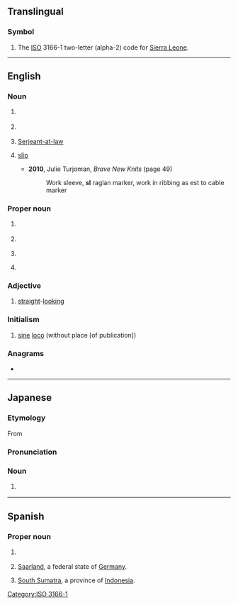 {{also|.sl|sl.|S&L|Sl.|s.l.|S & L|śl.}}
==Translingual==

===Symbol===
{{head|mul|symbol}}

# The [[ISO]] 3166-1 two-letter (alpha-2) code for [[Sierra Leone]].

[[Category:ISO 3166-1]]

----

==English==

===Noun===
{{en-noun|~}}

# {{lb|en|linguistics}} {{initialism of|lang=en|source language}}
# {{lb|en|on Muslim forums}} {{initialism of|lang=en|sharia law}}
# {{lb|en|law}} {{lb|en|historical|used postnominally}} [[w:Serjeant-at-law|Serjeant-at-law]]
# {{lb|en|knitting}} [[slip]]
#* '''2010''', Julie Turjoman, ''Brave New Knits'' (page 49)
#*: Work sleeve, '''sl''' raglan marker, work in ribbing as est to cable marker

===Proper noun===
{{en-proper noun}}

# {{lb|en|politics}} {{initialism of|lang=en|{{w|Sendero Luminoso}}}}
# {{lb|en|politics}} {{abbreviation of|lang=en|Scotland}}
# {{initialism of|{{w|Swan Lake}}|lang=en}}
# {{lb|en|internet}} {{initialism of|{{w|Second Life}}|lang=en}}

===Adjective===
{{en-adj|-}}

# {{lb|en|in gay [[personal ad]]s}} [[straight]]-[[looking]]

===Initialism===
{{rfc-header|Initialism}}
{{en-initialism}}

# {{lb|en|citations}} [[sine]] [[loco]] (without place [of publication])

===Anagrams===
* {{anagrams|en|a=ls|L&S|L's|L.S.|LS|Ls|l's|ls}}

----

==Japanese==

===Etymology===
From {{der|ja|en|steam locomotive|'''s'''team '''l'''ocomotive|sort=えすえる}}

===Pronunciation===
{{ja-pron|エスエル|acc=3}}

===Noun===
{{ja-noun|エスエル}}

# {{lb|ja|rail transport|sort=えすえる}} {{syn of|lang=ja|蒸気機関車|tr=jōki kikansha||[[steam locomotive]]}}

----

==Spanish==

===Proper noun===
{{es-proper noun}}

# {{abbreviation of|lang=es|nodot=1|San Luis Potosí}} {{gloss|Mexican state}}
# {{rfv-sense|es}} [[Saarland]], a federal state of [[Germany]].
# {{rfv-sense|es}} [[South Sumatra]], a province of [[Indonesia]].